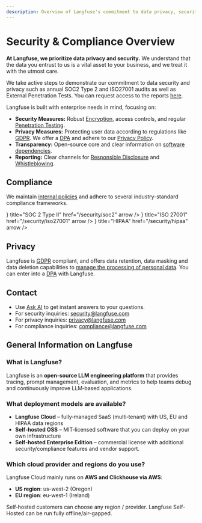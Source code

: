 ```yaml
---
description: Overview of Langfuse's commitment to data privacy, security, and compliance, including links to detailed pages on specific measures and certifications.
---
```


# Security & Compliance Overview

**At Langfuse, we prioritize data privacy and security.** We understand that the data you entrust to us is a vital asset to your business, and we treat it with the utmost care.

We take active steps to demonstrate our commitment to data security and privacy such as annual SOC2 Type 2 and ISO27001 audits as well as External Penetration Tests. You can request access to the reports [here](/request-security-docs).

Langfuse is built with enterprise needs in mind, focusing on:

- **Security Measures:** Robust [Encryption](/security/encryption), access controls, and regular [Penetration Testing](/security/penetration-testing).
- **Privacy Measures:** Protecting user data according to regulations like [GDPR](/security/gdpr). We offer a [DPA](/security/dpa) and adhere to our [Privacy Policy](/privacy).
- **Transparency:** Open-source core and clear information on [software dependencies](/security/dependencies).
- **Reporting:** Clear channels for [Responsible Disclosure](/security/responsible-disclosure) and [Whistleblowing](/security/whistleblowing).

## Compliance

We maintain [internal policies](/security/policies) and adhere to several industry-standard compliance frameworks.


<Cards num={3}>
  <Cards.Card
    icon={<ShieldCheck size="24" />}
    title="SOC 2 Type II"
    href="/security/soc2"
    arrow
  />
  <Cards.Card
    icon={<BadgeCheck size="24" />}
    title="ISO 27001"
    href="/security/iso27001"
    arrow
  />
  <Cards.Card
    icon={<HeartPulse size="24" />}
    title="HIPAA"
    href="/security/hipaa"
    arrow
  />
</Cards>

## Privacy

Langfuse is [GDPR](/security/gdpr) compliant, and offers data retention, data masking and data deletion capabilities to [manage the processing of personal data](/security/manage-personal-data). You can enter into a [DPA](/security/dpa) with Langfuse.

## Contact

- Use [Ask AI](/ask-ai) to get instant answers to your questions.
- For security inquiries: security@langfuse.com
- For privacy inquiries: privacy@langfuse.com
- For compliance inquiries: compliance@langfuse.com

## General Information on Langfuse

### What is Langfuse?

Langfuse is an **open‑source LLM engineering platform** that provides tracing, prompt management, evaluation, and metrics to help teams debug and continuously improve LLM‑based applications.

### What deployment models are available?

- **Langfuse Cloud** – fully‑managed SaaS (multi‑tenant) with US, EU and HIPAA data regions
- **Self‑hosted OSS** – MIT‑licensed software that you can deploy on your own infrastructure
- **Self‑hosted Enterprise Edition** – commercial license with additional security/compliance features and vendor support.

### Which cloud provider and regions do you use?

Langfuse Cloud mainly runs on **AWS and Clickhouse via AWS**:

- **US region**: us-west-2 (Oregon)
- **EU region**: eu-west-1 (Ireland)

Self‑hosted customers can choose any region / provider. Langfuse Self-Hosted can be run fully offline/air-gapped.

